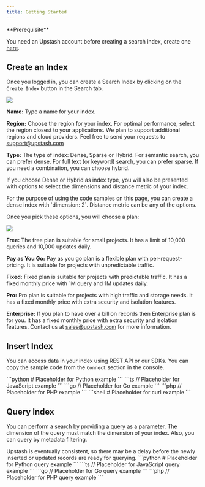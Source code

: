```yaml
---
title: Getting Started
---
```


<Check >
**Prerequisite**

You need an Upstash account before creating a search index, create one 
[here](https://console.upstash.com).

</Check>

## Create an Index

Once you logged in, you can create a Search Index by clicking on the `Create Index` button in the Search tab.

<Frame style={{width: '600px'}}>
  <img src="/img/search/getstarted/create_index.png" />
</Frame>

**Name:** Type a name for your index.

**Region:** Choose the region for your index. For optimal performance, select the region closest to your applications. We plan to support additional regions and cloud providers. Feel free to send your requests to [support@upstash.com](mailto:support@upstash.com)

**Type:** The type of index: Dense, Sparse or Hybrid. For semantic search, you can prefer dense. For full text (or keyword) search, you can prefer sparse. If you need a combination, you can choose hybrid.

If you choose Dense or Hybrid as index type, you will also be presented with options to select the dimensions and distance metric of your index.

<Tip>
  For the purpose of using the code samples on this page, you can create a dense index with `dimension: 2`. Distance metric can be any of the options.
</Tip>

Once you pick these options, you will choose a plan:

<Frame style={{width: '600px'}}>
  <img src="/img/search/getstarted/select_plan.png"  />
</Frame>

**Free:** The free plan is suitable for small projects. It has a limit of 10,000 queries and 10,000 updates daily.

**Pay as You Go:** Pay as you go plan is a flexible plan with per-request-pricing. It is suitable for projects with unpredictable traffic. 

**Fixed:** Fixed plan is suitable for projects with predictable traffic. It has a fixed monthly price with 1M query and 1M updates daily. 

**Pro:** Pro plan is suitable for projects with high traffic and storage needs. It has a fixed monthly price with extra security and isolation features.

**Enterprise:** If you plan to have over a billion records then Enterprise plan is for you. It has a fixed monthly price with extra security and isolation features. Contact us at [sales@upstash.com](mailto:sales@upstash.com) for more information. 

## Insert Index

You can access data in your index using REST API or our SDKs. You can copy the sample code from the `Connect` section in the console.

<Tabs>

<Tab title="Python">
```python
# Placeholder for Python example
```
</Tab>

<Tab title="JavaScript">
```ts
// Placeholder for JavaScript example
```
</Tab>

<Tab title="Go">
```go
// Placeholder for Go example
```
</Tab>

<Tab title="PHP">
```php
// Placeholder for PHP example
```
</Tab>

<Tab title="curl">
```shell
# Placeholder for curl example
```
</Tab>

</Tabs>

## Query Index
You can perform a search by providing a query as a parameter. The dimension of the query must match the dimension of your index. Also, you can query by metadata filtering.

<Note>
Upstash is eventually consistent, so there may be a delay before the newly inserted or updated records are ready for querying.
</Note>

<Tabs>

<Tab title="Python">
```python
# Placeholder for Python query example
```
</Tab>

<Tab title="JavaScript">
```ts
// Placeholder for JavaScript query example
```
</Tab>

<Tab title="Go">
```go
// Placeholder for Go query example
```
</Tab>

<Tab title="PHP">
```php
// Placeholder for PHP query example
```
</Tab>

</Tabs> 